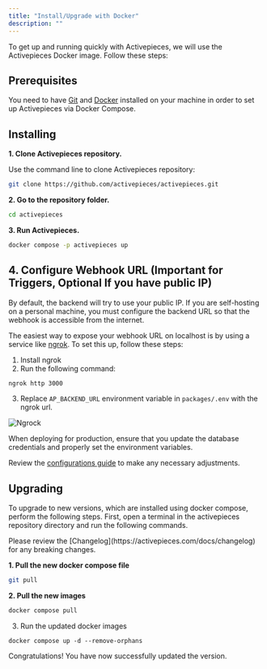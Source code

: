 ```yaml
---
title: "Install/Upgrade with Docker"
description: ""
---
```


To get up and running quickly with Activepieces, we will use the Activepieces Docker image. Follow these steps:

## Prerequisites

You need to have [Git](https://git-scm.com/book/en/v2/Getting-Started-Installing-Git) and [Docker](https://docs.docker.com/get-docker/) installed on your machine in order to set up Activepieces via Docker Compose.

## Installing

**1. Clone Activepieces repository.**

Use the command line to clone Activepieces repository:

```bash
git clone https://github.com/activepieces/activepieces.git
```

**2. Go to the repository folder.**

```bash
cd activepieces
```

**3. Run Activepieces.**

```bash
docker compose -p activepieces up
```

## 4. Configure Webhook URL (Important for Triggers, Optional If you have public IP)

By default, the backend will try to use your public IP. If you are self-hosting on a personal machine, you must configure the backend URL so that the webhook is accessible from the internet.


The easiest way to expose your webhook URL on localhost is by using a service like [ngrok](https://ngrok.com/). To set this up, follow these steps:

1. Install ngrok
2. Run the following command:
```bash
ngrok http 3000
```
3. Replace `AP_BACKEND_URL` environment variable in `packages/.env` with the ngrok url.

![Ngrock](../resources/screenshots/docker-ngrok.png)

<Warning>
When deploying for production, ensure that you update the database credentials and properly set the environment variables.

Review the [configurations guide](configurations.mdx) to make any necessary adjustments.
</Warning>

## Upgrading

To upgrade to new versions, which are installed using docker compose, perform the following steps. First, open a terminal in the activepieces repository directory and run the following commands.

<Tip>
Please review the [Changelog](https://activepieces.com/docs/changelog) for any breaking changes.
</Tip>

**1. Pull the new docker compose file**
```bash
git pull
```

**2. Pull the new images**
```bash
docker compose pull
```

3. Run the updated docker images
```
docker compose up -d --remove-orphans
```

Congratulations! You have now successfully updated the version.
